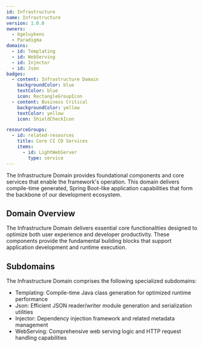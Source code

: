 ```yaml
---
id: Infrastructure
name: Infrastructure
version: 1.0.0
owners:
  - bgeluykens
  - Paradigma
domains:
  - id: Templating
  - id: WebServing
  - id: Injector
  - id: Json
badges:
  - content: Infrastructure Domain
    backgroundColor: blue
    textColor: blue
    icon: RectangleGroupIcon
  - content: Business Critical
    backgroundColor: yellow
    textColor: yellow
    icon: ShieldCheckIcon

resourceGroups:
  - id: related-resources
    title: Core CI CD Services
    items:
      - id: LightWebServer
        type: service
---
```



The Infrastructure Domain provides foundational components and core services that enable the framework's operation. This domain delivers compile-time generated, Spring Boot-like application capabilities that form the backbone of our development ecosystem.

<Tiles>
    <Tile 
        icon="UserGroupIcon" 
        href="/docs/teams/paradigma" 
        title="Engineering Support" 
        description="Questions? Contact our full-stack team for technical support" 
    />
    <Tile 
        icon="RectangleGroupIcon" 
        href={`/visualiser/domains/${frontmatter.id}/${frontmatter.version}`} 
        title="Domain Architecture" 
        description="Explore our domain structure and service interactions" 
    />
</Tiles>

## Domain Overview

The Infrastructure Domain delivers essential core functionalities designed to optimize both user experience and developer productivity. These components provide the fundamental building blocks that support application development and runtime execution.

## Subdomains

The Infrastructure Domain comprises the following specialized subdomains:

- <ResourceLink id="Templating" type="domain">Templating</ResourceLink>: Compile-time Java class generation for optimized runtime performance
- <ResourceLink id="Json" type="domain">Json</ResourceLink>: Efficient JSON reader/writer module generation and serialization utilities
- <ResourceLink id="Injector" type="domain">Injector</ResourceLink>: Dependency injection framework and related metadata management
- <ResourceLink id="WebServing" type="domain">WebServing</ResourceLink>: Comprehensive web serving logic and HTTP request handling capabilities

<Footer />